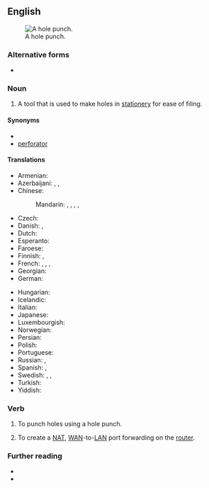 ==English==
{{wikipedia|lang=en}}
[[File:Trouilloteuse double noire 06.jpg|thumb|A hole punch.]]

===Alternative forms===
* {{l|en|holepunch}}

===Noun===
{{en-noun}}

# A tool that is used to make holes in [[stationery]] for ease of filing.

====Synonyms====
* {{l|en|paper punch}}
* [[perforator]]

====Translations====
{{trans-top|tool}}
* Armenian: {{t+|hy|դակիչ}}
* Azerbaijani: {{t|az|dəlgəc}}, {{t|az|dəlməkeş}}, {{t|az|deşikaçan}}
* Chinese:
*: Mandarin: {{t+|cmn|打孔器|tr=dǎkǒngqì}}, {{t+|cmn|打孔機}}, {{t+|cmn|打孔机|tr=dǎkǒngjī}}, {{t|cmn|釘孔機}}, {{t|cmn|钉孔机|tr=dīngkǒngjī}}
* Czech: {{t+|cs|děrovačka|f}}
* Danish: {{t|da|hullemaskine|c}}, {{t|da|hulapparat|n}}
* Dutch: {{t+|nl|perforator|m}}
* Esperanto: {{t|eo|truilo}}
* Faroese: {{t|fo|holari|m}}
* Finnish: {{t|fi|rei’ittäjä}}, {{t|fi|rei’itin}}
* French: {{t+|fr|perforateur|m}}, {{t+|fr|perforatrice|f}}, {{t+|fr|trouilloteuse|f}} {{qualifier|colloquial}}, {{t|fr|trouilloteur|m}} {{qualifier|colloquial}}
* Georgian: {{t|ka|სახვრეტელა|sc=Geor}}
* German: {{t+|de|Locher|m}}
{{trans-mid}}
* Hungarian: {{t+|hu|lyukasztó}}
* Icelandic: {{t+|is|gatari|m}}
* Italian: {{t+|it|perforatrice|f}}
* Japanese: {{t|ja|穿孔機|tr=せんこうき, senkōki|sc=Jpan}}
* Luxembourgish: {{t|lb|Locher}}
* Norwegian: {{t+|no|hullemaskin}}
* Persian: {{t+|fa|پانچ|tr=pânč|sc=fa-Arab}}
* Polish: {{t+|pl|dziurkacz|m}}
* Portuguese: {{t+|pt|perfuradora|f}}
* Russian: {{t+|ru|дыроко́л|m}}, {{t+|ru|перфора́тор|m}}
* Spanish: {{t+|es|perforadora|f}}, {{t|es|máquina perforadora|f}}
* Swedish: {{t+|sv|hålslag|n}}, {{t+|sv|hålslagare|c}}, {{t+|sv|hålslagsapparat|c}}
* Turkish: {{t+|tr|delgeç}}
* Yiddish: {{t|yi|שטעכער|m}}
{{trans-bottom}}

===Verb===
{{en-verb}} {{tlb|en|transitive}}

# To punch holes using a hole punch.
# {{lb|en|computer|networking}} To create a [[NAT]], [[WAN]]-to-[[LAN]] port forwarding on the [[router]].

===Further reading===
* {{pedialite}}
* {{pedialite|Hole punching (networking)}}

{{topics|en|Tools|Stationery}}